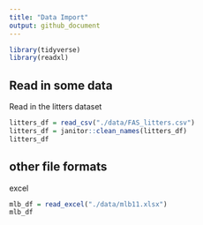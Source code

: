 ```yaml
---
title: "Data Import"
output: github_document
---
```


```r
library(tidyverse)
library(readxl)
```

## Read in some data

Read in the litters dataset

```r
litters_df = read_csv("./data/FAS_litters.csv")
litters_df = janitor::clean_names(litters_df)
litters_df
```

## other file formats

excel

```r
mlb_df = read_excel("./data/mlb11.xlsx")
mlb_df
```

